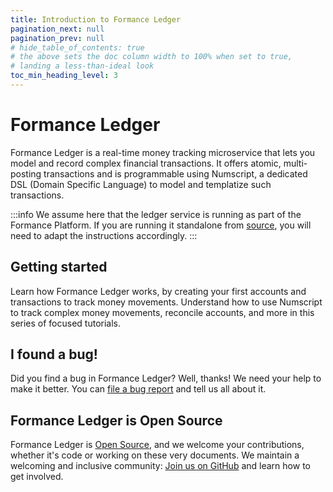 ```yaml
---
title: Introduction to Formance Ledger
pagination_next: null
pagination_prev: null
# hide_table_of_contents: true
# the above sets the doc column width to 100% when set to true,
# landing a less-than-ideal look
toc_min_heading_level: 3
---
```



# Formance Ledger

Formance Ledger is a real-time money tracking microservice that lets you model and record complex financial transactions. It offers atomic, multi-posting transactions and is programmable using Numscript, a dedicated DSL (Domain Specific Language) to model and templatize such transactions.

:::info
We assume here that the ledger service is running as part of the Formance Platform. If you are running it standalone from [source](https://github.com/formancehq/ledger), you will need to adapt the instructions accordingly.
:::

## Getting started

<DocCardGrid>

<DocCard headline="Hello, world" cta="Get Started" link="./ledger-tutorial" highlight="true"> 
    Learn how Formance Ledger works, by creating your first accounts and transactions to track money movements.
</DocCard>

<DocCard headline="Complex transactions" cta="Learn about Numscript" link="../numscript/">
    Understand how to use Numscript to track complex money movements, reconcile accounts, and more in this series of focused tutorials.
</DocCard>

</DocCardGrid>


<GettingHelp />

## I found a bug!

Did you find a bug in Formance Ledger? Well, thanks! We need your help to make it better. You can [file a bug report](https://github.com/formancehq/ledger/issues/new?assignees=&labels=bug&template=bug_report.md&title=) and tell us all about it.

## Formance Ledger is Open Source

Formance Ledger is [Open Source](https://github.com/formancehq/ledger/blob/main/LICENSE), and we welcome your contributions, whether it's code or working on these very documents. We maintain a welcoming and inclusive community: [Join us on GitHub](https://github.com/formancehq/ledger) and learn how to get involved.
